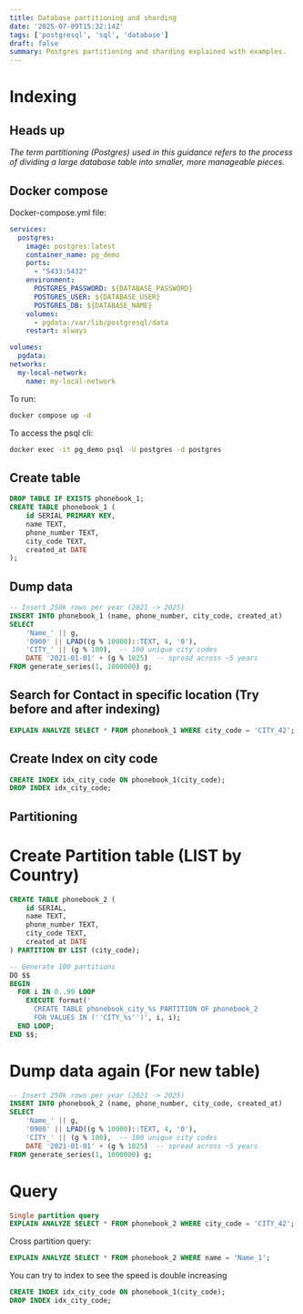 ---
title: Database partitioning and sharding
date: '2025-07-09T15:32:14Z'
tags: ['postgresql', 'sql', 'database']
draft: false
summary: Postgres partitioning and sharding explained with examples.
---

# Indexing
## Heads up

*The term partitioning (Postgres) used in this guidance refers to the process of dividing a large database table into smaller, more manageable pieces.*

## Docker compose

Docker-compose.yml file:
```yaml
services:
  postgres:
    image: postgres:latest
    container_name: pg_demo
    ports:
      - "5433:5432"
    environment:
      POSTGRES_PASSWORD: ${DATABASE_PASSWORD}
      POSTGRES_USER: ${DATABASE_USER}
      POSTGRES_DB: ${DATABASE_NAME}
    volumes:
      - pgdata:/var/lib/postgresql/data
    restart: always

volumes:
  pgdata:
networks:
  my-local-network:
    name: my-local-network
```

To run:
```bash
docker compose up -d
```

To access the psql cli:
```bash
docker exec -it pg_demo psql -U postgres -d postgres
```

## Create table
```sql
DROP TABLE IF EXISTS phonebook_1;
CREATE TABLE phonebook_1 (
    id SERIAL PRIMARY KEY,
    name TEXT,
    phone_number TEXT,
    city_code TEXT,
    created_at DATE
);
```

## Dump data
```sql
-- Insert 250k rows per year (2021 -> 2025)
INSERT INTO phonebook_1 (name, phone_number, city_code, created_at)
SELECT
    'Name_' || g,
    '0900' || LPAD((g % 10000)::TEXT, 4, '0'),
    'CITY_' || (g % 100),  -- 100 unique city codes
    DATE '2021-01-01' + (g % 1825)  -- spread across ~5 years
FROM generate_series(1, 1000000) g;
```

## Search for Contact in specific location (Try before and after indexing)
```sql
EXPLAIN ANALYZE SELECT * FROM phonebook_1 WHERE city_code = 'CITY_42';
```

## Create Index on city code
```sql
CREATE INDEX idx_city_code ON phonebook_1(city_code);
DROP INDEX idx_city_code;
```

## Partitioning
# Create Partition table (LIST by Country)
```sql
CREATE TABLE phonebook_2 (
    id SERIAL,
    name TEXT,
    phone_number TEXT,
    city_code TEXT,
    created_at DATE
) PARTITION BY LIST (city_code);

-- Generate 100 partitions
DO $$
BEGIN
  FOR i IN 0..99 LOOP
    EXECUTE format('
      CREATE TABLE phonebook_city_%s PARTITION OF phonebook_2
      FOR VALUES IN (''CITY_%s'')', i, i);
  END LOOP;
END $$;
```

# Dump data again (For new table)
```sql
-- Insert 250k rows per year (2021 -> 2025)
INSERT INTO phonebook_2 (name, phone_number, city_code, created_at)
SELECT
    'Name_' || g,
    '0900' || LPAD((g % 10000)::TEXT, 4, '0'),
    'CITY_' || (g % 100),  -- 100 unique city codes
    DATE '2021-01-01' + (g % 1825)  -- spread across ~5 years
FROM generate_series(1, 1000000) g;
```

# Query
```sql
Single partition query
EXPLAIN ANALYZE SELECT * FROM phonebook_2 WHERE city_code = 'CITY_42';
```

Cross partition query:
```sql
EXPLAIN ANALYZE SELECT * FROM phonebook_2 WHERE name = 'Name_1';
```

You can try to index to see the speed is double increasing
```sql
CREATE INDEX idx_city_code ON phonebook_1(city_code);
DROP INDEX idx_city_code;
```